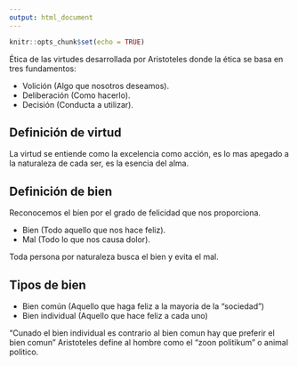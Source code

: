 ```yaml
---
output: html_document
---
```


```r
knitr::opts_chunk$set(echo = TRUE)
```


Ética de las virtudes desarrollada por Aristoteles donde la ética se basa en tres fundamentos:

- Volición (Algo que nosotros deseamos).
- Deliberación (Como hacerlo).
- Decisión (Conducta a utilizar).

## Definición de virtud

La virtud se entiende como la excelencia como acción, es lo mas apegado a la naturaleza de cada ser, es la esencia del alma.

## Definición de bien 

Reconocemos el bien por el grado de felicidad que nos proporciona.

- Bien (Todo aquello que nos hace feliz).
- Mal (Todo lo que nos causa dolor).

Toda persona por naturaleza busca el bien y evita el mal.

## Tipos de bien

- Bien común (Aquello que haga feliz a la mayoria de la "sociedad")
- Bien individual (Aquello que hace feliz a cada uno)

"Cunado el bien individual es contrario al bien comun hay que preferir el bien comun"
Aristoteles define al hombre como el "zoon politikum" o animal politico.




